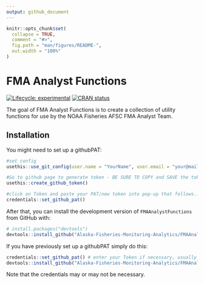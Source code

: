 ```yaml
---
output: github_document
---
```


<!-- README.md is generated from README.Rmd. Please edit that file -->

```r
knitr::opts_chunk$set(
  collapse = TRUE,
  comment = "#>",
  fig.path = "man/figures/README-",
  out.width = "100%"
)
```

# FMA Analyst Functions

<!-- badges: start -->
[![Lifecycle: experimental](https://img.shields.io/badge/lifecycle-experimental-orange.svg)](https://lifecycle.r-lib.org/articles/stages.html#experimental)
[![CRAN status](https://www.r-pkg.org/badges/version/FMAAnalystFunctions)](https://CRAN.R-project.org/package=FMAAnalystFunctions)
<!-- badges: end -->

The goal of FMA Analyst Functions is to create a collection of utility functions for use by the NOAA Fisheries AFSC FMA Analyst Team.

## Installation

You might need to set up a githubPAT:

```r
#set config
usethis::use_git_config(user.name = "YourName", user.email = "your@mail.com")

#Go to github page to generate token - BE SURE TO COPY and SAVE the token somewhere you can find it.
usethis::create_github_token()

#click on Token and paste your PAT/new token into pop-up that follows...
credentials::set_github_pat()
```

After that, you can install the development version of `FMAAnalystFunctions` from GitHub with:

```r
# install.packages("devtools")
devtools::install_github("Alaska-Fisheries-Monitoring-Analytics/FMAAnalystFunctions")
```
If you have previously set up a githubPAT simply do this:

```r
credentials::set_github_pat() # enter your Token if necessary, usually not
devtools::install_github("Alaska-Fisheries-Monitoring-Analytics/FMAAnalystFunctions")
```

Note that the credentials may or may not be necessary.
